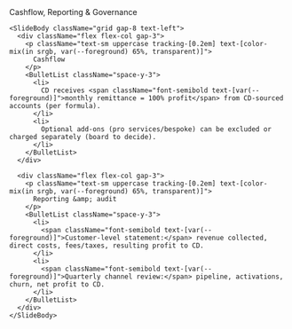 <div className="flex h-full w-full flex-col">
  <div className="flex flex-1 flex-col gap-10 px-8 py-6 w-full max-w-4xl mx-auto">
    <SlideHeader eyebrow="Governance" kicker="Cashflow, reporting, oversight">
      Cashflow, Reporting &amp; Governance
    </SlideHeader>

    <SlideBody className="grid gap-8 text-left">
      <div className="flex flex-col gap-3">
        <p className="text-sm uppercase tracking-[0.2em] text-[color-mix(in srgb, var(--foreground) 65%, transparent)]">
          Cashflow
        </p>
        <BulletList className="space-y-3">
          <li>
            CD receives <span className="font-semibold text-[var(--foreground)]">monthly remittance = 100% profit</span> from CD-sourced accounts (per formula).
          </li>
          <li>
            Optional add-ons (pro services/bespoke) can be excluded or charged separately (board to decide).
          </li>
        </BulletList>
      </div>

      <div className="flex flex-col gap-3">
        <p className="text-sm uppercase tracking-[0.2em] text-[color-mix(in srgb, var(--foreground) 65%, transparent)]">
          Reporting &amp; audit
        </p>
        <BulletList className="space-y-3">
          <li>
            <span className="font-semibold text-[var(--foreground)]">Customer-level statement:</span> revenue collected, direct costs, fees/taxes, resulting profit to CD.
          </li>
          <li>
            <span className="font-semibold text-[var(--foreground)]">Quarterly channel review:</span> pipeline, activations, churn, net profit to CD.
          </li>
        </BulletList>
      </div>
    </SlideBody>
  </div>
</div>
